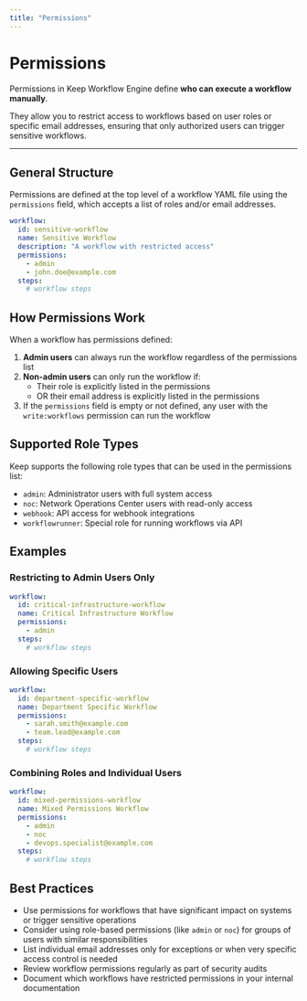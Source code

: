 ```yaml
---
title: "Permissions"
---
```


# Permissions

Permissions in Keep Workflow Engine define **who can execute a workflow manually**.

They allow you to restrict access to workflows based on user roles or specific email addresses, ensuring that only authorized users can trigger sensitive workflows.

---

## General Structure

Permissions are defined at the top level of a workflow YAML file using the `permissions` field, which accepts a list of roles and/or email addresses.

```yaml
workflow:
  id: sensitive-workflow
  name: Sensitive Workflow
  description: "A workflow with restricted access"
  permissions:
    - admin
    - john.doe@example.com
  steps:
    # workflow steps
```

## How Permissions Work

When a workflow has permissions defined:

1. **Admin users** can always run the workflow regardless of the permissions list
2. **Non-admin users** can only run the workflow if:
   - Their role is explicitly listed in the permissions
   - OR their email address is explicitly listed in the permissions
3. If the `permissions` field is empty or not defined, any user with the `write:workflows` permission can run the workflow

## Supported Role Types

Keep supports the following role types that can be used in the permissions list:

- `admin`: Administrator users with full system access
- `noc`: Network Operations Center users with read-only access
- `webhook`: API access for webhook integrations
- `workflowrunner`: Special role for running workflows via API

## Examples

### Restricting to Admin Users Only

```yaml
workflow:
  id: critical-infrastructure-workflow
  name: Critical Infrastructure Workflow
  permissions:
    - admin
  steps:
    # workflow steps
```

### Allowing Specific Users

```yaml
workflow:
  id: department-specific-workflow
  name: Department Specific Workflow
  permissions:
    - sarah.smith@example.com
    - team.lead@example.com
  steps:
    # workflow steps
```

### Combining Roles and Individual Users

```yaml
workflow:
  id: mixed-permissions-workflow
  name: Mixed Permissions Workflow
  permissions:
    - admin
    - noc
    - devops.specialist@example.com
  steps:
    # workflow steps
```

## Best Practices

- Use permissions for workflows that have significant impact on systems or trigger sensitive operations
- Consider using role-based permissions (like `admin` or `noc`) for groups of users with similar responsibilities
- List individual email addresses only for exceptions or when very specific access control is needed
- Review workflow permissions regularly as part of security audits
- Document which workflows have restricted permissions in your internal documentation
